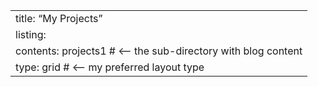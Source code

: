 ---
title: "My Projects"
listing:
  contents: projects1  # <-- the sub-directory with blog content
  type: grid          # <-- my preferred layout type
---